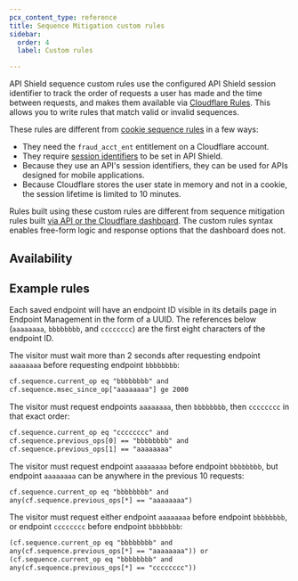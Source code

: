 ```yaml
---
pcx_content_type: reference
title: Sequence Mitigation custom rules
sidebar:
  order: 4
  label: Custom rules

---
```



API Shield sequence custom rules use the configured API Shield <GlossaryTooltip term="session identifier">session identifier</GlossaryTooltip> to track the order of requests a user has made and the time between requests, and makes them available via [Cloudflare Rules](/rules). This allows you to write rules that match valid or invalid sequences.

These rules are different from [cookie sequence rules](/bots/additional-configurations/sequence-rules/) in a few ways: 

- They need the `fraud_acct_ent` entitlement on a Cloudflare account.
- They require [session identifiers](/api-shield/get-started/#session-identifiers) to be set in API Shield.
- Because they use an API's session identifiers, they can be used for APIs designed for mobile applications.
- Because Cloudflare stores the user state in memory and not in a cookie, the session lifetime is limited to 10 minutes.

Rules built using these custom rules are different from sequence mitigation rules built [via API or the Cloudflare dashboard](/api-shield/security/sequence-mitigation/). The custom rules syntax enables free-form logic and response options that the dashboard does not.

## Availability

<Render file="sequence-rules-availability" product="bots" />

## Example rules

Each saved endpoint will have an endpoint ID visible in its details page in Endpoint Management in the form of a UUID. The references below (`aaaaaaaa`, `bbbbbbbb`, and `cccccccc`) are the first eight characters of the endpoint ID.

The visitor must wait more than 2 seconds after requesting endpoint `aaaaaaaa` before requesting endpoint `bbbbbbbb`:

```txt
cf.sequence.current_op eq "bbbbbbbb" and 
cf.sequence.msec_since_op["aaaaaaaa"] ge 2000
```

The visitor must request endpoints `aaaaaaaa`, then `bbbbbbbb`, then `cccccccc` in that exact order:

```txt
cf.sequence.current_op eq "cccccccc" and 
cf.sequence.previous_ops[0] == "bbbbbbbb" and 
cf.sequence.previous_ops[1] == "aaaaaaaa"
```

The visitor must request endpoint `aaaaaaaa` before endpoint `bbbbbbbb`, but endpoint `aaaaaaaa` can be anywhere in the previous 10 requests:

```txt
cf.sequence.current_op eq "bbbbbbbb" and 
any(cf.sequence.previous_ops[*] == "aaaaaaaa")
```

The visitor must request either endpoint `aaaaaaaa` before endpoint `bbbbbbbb`, or endpoint `cccccccc` before endpoint `bbbbbbbb`:

```txt
(cf.sequence.current_op eq "bbbbbbbb" and 
any(cf.sequence.previous_ops[*] == "aaaaaaaa")) or 
(cf.sequence.current_op eq "bbbbbbbb" and 
any(cf.sequence.previous_ops[*] == "cccccccc"))
```